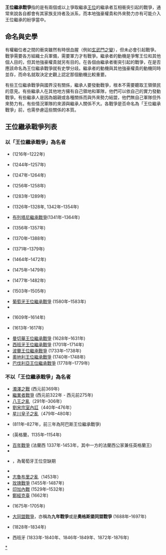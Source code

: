 '''王位繼承戰爭'''指的是有兩個或以上爭取繼承[[王位|王位]]的繼承者互相衝突引起的戰爭，通常來說各自都會有其家族支持者及派系，而本地強豪權貴和外來勢力亦有可能介入王位繼承的紛爭當中。

==命名與史學==
有權繼位者之間的衝突雖然有時很血腥（例如[[玄武門之變|玄武門之變]]），但未必會引起戰爭。戰爭需要各方組織士兵軍備，需要軍力才有戰爭。繼承者的動機是爭奪王位和其他個人目的，但其他強豪權貴就另有目的。在各個由繼承者衝突引起的戰爭，在是否應該命名為王位繼承戰爭就有史學分歧。繼承者的動機與其他強豪權貴的動機同時並存，而命名就取決定史觀上認定那個動機比較重要。

有些王位繼承戰爭與國界沒有關係，繼承人要發動戰爭，根本不需要聽取王領領民的意見。有些繼承人在其他地方擁有自己領地和軍隊，他們可以依自己的實力發動戰爭。有些繼承人是因為姻親或各種關係而與外來勢力結盟，他們無自己軍隊但外來勢力有。有些情況軍隊的來源與繼承人關係不大。各戰爭是否命名為「王位繼承戰爭」前，也需參慮這些關係的本質。

==王位繼承戰爭列表==
===以「王位繼承戰爭」為名者===
*{{link-en|香檳王位繼承戰爭|War of the Succession of Champagne}} (1216年–1222年)
*{{link-en|佛蘭芒王位繼承戰爭|War of the Flemish Succession}} (1244年–1257年)
*{{link-en|圖林根王位繼承戰爭|War of the Thuringian Succession}} (1247年–1264年)
*{{link-en|尤比亞王位繼承戰爭|War of the Euboeote Succession}} (1256年–1258年)
*{{link-en|林堡王位繼承戰爭|War of the Limburg Succession}} (1283年-1289年)
* {{link-en|呂根王位繼承戰爭|Wars of the Rügen Succession}} (1326年–1328年, 1342年–1354年)
* [[布列塔尼繼承戰爭|布列塔尼繼承戰爭]](1341年–1364年)
* {{link-fr|布拉班特王位繼承戰爭|Guerre de succession du Duché de Brabant}} (1356年-1357年)
* {{link-en|呂訥堡王位繼承戰爭|War of the Lüneburg Succession}} (1370年–1388年)
*{{link-en|格爾德爾王位繼承戰爭|War of the Guelderian Succession}} (1371年–1379年)
*{{link-en|斯德丁王位繼承戰爭|War of the Succession of Stettin}} (1464年–1472年)
*{{link-en|卡斯提爾王位繼承戰爭|War of the Castilian Succession}} (1475年–1479年)
* {{link-en|勃艮第公國王位繼承戰爭|War of the Burgundian Succession}} (1477年-1482年)
*{{link-en|蘭休特王位繼承戰爭|War of the Succession of Landshut}} (1503年–1505年)
* [[葡萄牙王位繼承戰爭|葡萄牙王位繼承戰爭]] (1580年–1583年)
* {{link-en|波蘭王位繼承戰爭 (1587年–1588年)|War of the Polish Succession (1587–88)}}
*{{link-en|於利希王位繼承戰爭|War of the Jülich Succession}} (1609年–1614年)
* {{link-fr|蒙菲拉托王位繼承戰爭|Guerre de succession de Montferrat}} (1613年-1617年)
*[[曼切華王位繼承戰爭|曼切華王位繼承戰爭]] (1628年–1631年)
*[[西班牙王位繼承戰爭|西班牙王位繼承戰爭]] (1701年–1714年)
*[[波蘭王位繼承戰爭|波蘭王位繼承戰爭]] (1733年–1738年)
*[[奧地利王位繼承戰爭|奧地利王位繼承戰爭]] (1740年–1748年)
*[[巴伐利亞王位繼承戰爭|巴伐利亞王位繼承戰爭]] (1778年–1779年)

===不以「王位繼承戰爭」為名者===
* [[濁澤之戰|濁澤之戰]] (西元前369年)
* [[繼業者戰爭|繼業者戰爭]] (西元前322年 - 西元前275年)
* [[八王之亂|八王之亂]]（291年–306年）
* [[劉宋宗室內訌|劉宋宗室內訌]]（440年–476年）
* [[星川皇子之亂|星川皇子之亂]]（479年–480年）
* {{link-en|第四次菲特納戰爭|Fourth Fitna}} (811年–827年，前三年為阿巴斯王位繼承戰爭)
* {{link-en|無政府戰爭|The Anarchy}} (英格蘭，1135年–1154年)
* [[百年戰爭|百年戰爭]] (法蘭西 1337年-1453年，其中一方的法蘭西公家兼任英格蘭王)
* {{link-en|拜占庭內戰 (1341年–1347年)|Byzantine civil war of 1341–47}}
* {{link-en|1383年-1385年危機|1383–85 Crisis}}，為葡萄牙王位空缺期
* {{link-en|立陶宛內戰 (1431年-1435年)|Lithuanian Civil War (1431–35)}}
* [[志魯布里之亂|志魯布里之亂]]（1453年）
* [[玫瑰戰爭|玫瑰戰爭]] (1455年-1487年)
* [[印加內戰|印加內戰]] (1529年–1532年)
* [[鄭經克臺|鄭經克臺]] (1662年)
* {{link-en|突尼斯革命戰爭|Revolutions of Tunis}} (1675年-1705年)
* [[大同盟戰爭|大同盟戰爭]]，亦稱為'''九年戰爭'''或是'''奧格斯堡同盟戰爭''' (1688年–1697年)
* {{link-en|葡萄牙內戰|Liberal Wars}} (1828年–1834年)
* 西班牙{{link-en|卡洛斯派內戰|Carlist Wars}} (1833年-1840年、1846年-1849年、1872年-1876年)

[[Category:王位繼承戰爭|*]]